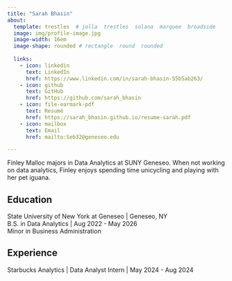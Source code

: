 ```yaml
---
title: "Sarah Bhasin" 
about:
  template: trestles  # jolla  trestles  solana  marquee  broadside
  image: img/profile-image.jpg
  image-width: 16em
  image-shape: rounded # rectangle  round  rounded
  
  links:
    - icon: linkedin
      text: LinkedIn
      href: https://www.linkedin.com/in/sarah-bhasin-55b5ab263/
    - icon: github
      text: GitHub
      href: https://github.com/sarah_bhasin
    - icon: file-earmark-pdf
      text: Resumé
      href: https://sarah_bhasin.github.io/resume-sarah.pdf
    - icon: mailbox
      text: Email
      href: mailto:Seb32@geneseo.edu

---
```



Finley Malloc majors in Data Analytics at SUNY Geneseo. When not working on data analytics, Finley enjoys spending time unicycling and playing with her pet iguana.

## Education

State University of New York at Geneseo | Geneseo, NY <br>
B.S. in Data Analytics | Aug 2022 - May 2026 <br>
Minor in Business Administration 

## Experience

Starbucks Analytics | Data Analyst Intern | May 2024 - Aug 2024

